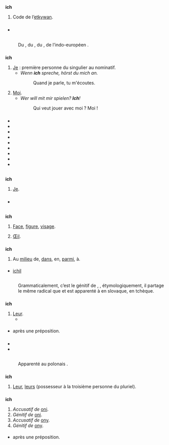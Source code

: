 {{voir/ich}}

== {{langue|conv}} ==
=== {{S|symbole|conv}} ===
'''ich'''
# {{lexique|linguistique|conv}} Code {{w|ISO 639-3}} de l’[[etkywan]].

=== {{S|voir aussi}} ===
{{Autres projets
|w=ICH}}

=== {{S|références}} ===
* {{Lien 639-3|ich}}

== {{langue|de}} ==
=== {{S|étymologie}} ===
: Du {{étyl|gmh|de|ich}}, du {{étyl|goh|de|mot=ih}}, du {{étyl|proto-germanique|de}} {{recons|lang-mot-vedette=de|[[Reconstruction:proto-germanique/*ek|ek]]}}, de l’indo-européen {{recons|lang-mot-vedette=de|éǵh₂}}.

=== {{S|pronom personnel|de}} ===
'''ich''' {{pron|ɪç|de}} {{nominatif|de}}
# [[je|Je]] : première personne du singulier au nominatif.
#*''Wenn '''ich''' spreche, hörst du mich an.''
#*:Quand je parle, tu m'écoutes.
# [[moi|Moi]].
#* ''Wer will mit mir spielen? '''Ich'''!''
#*:Qui veut jouer avec moi ? Moi !

==== {{S|vocabulaire}} ====
{{pronoms personnels/de}}

=== {{S|prononciation}} ===
* {{pron|ɪç|de}}
* {{écouter|lang=de|Autriche|ɪç|audio=De-at-ich.ogg}}
* {{écouter|lang=de|Allemagne|ɪç|audio=De-ich.ogg}}
* {{écouter|lang=de|Allemagne (Berlin)|ɪç|audio=LL-Q188 (deu)-Lucas Werkmeister-ich.wav}}
* {{écouter|lang=de|Suisse (Genève)|ɪç|audio=LL-Q188 (deu)-Nattes à chat-ich.wav}}
* {{écouter|lang=de||ɪç|audio=LL-Q188 (deu)-teste (Pamputt)-ich.wav}}
* {{écouter|lang=de|Allemagne (Berlin)|ɪç|audio=LL-Q188 (deu)-Sebastian Wallroth-ich.wav}}
* {{écouter|lang=de|||audio=LL-Q188 (deu)-Student16 de-ich.wav}}
* {{écouter|lang=de|Allemagne||audio=LL-Q188 (deu)-Natschoba-ich.wav}}

== {{langue|lim}} ==
=== {{S|étymologie}} ===
: {{ébauche-étym|lim}}

=== {{S|pronom personnel|lim}} ===
'''ich''' {{pron||lim}}
# [[je|Je]].

=== {{S|références}} ===
* {{ouvrage|auteur=Mathilde Jansen, Nicoline van der Sijs, Fieke van der Gucht, Johan De Caluwe|titre=Atlas van de Nederlandse Taal|éditeur=Lannoo|date=2017|passage=133}}

== {{langue|yua}} ==
=== {{S|étymologie}} ===
: {{ébauche-étym|yua}}

=== {{S|nom|yua}} ===
'''ich''' {{pron||yua}}
# [[face|Face]], [[figure]], [[visage]].
# {{lexique|anatomie|yua}} [[œil|Œil]].

=== {{S|préposition|yua}} ===
'''ich''' {{pron||yua}}
# Au [[milieu]] de, [[dans]], en, [[parmi]], à.

==== {{S|synonymes}} ====
* [[ichil]]

== {{langue|pl}} ==

=== {{S|étymologie}} ===
: Grammaticalement, c’est le génitif de {{lien|''oni''|pl}}, {{lien|''one''|pl}}, étymologiquement, il partage le même radical que {{lien|''jego''|pl}}{{R|SEJP|ich, im}} et est apparenté à {{lien|''ich''|sk}} en slovaque, {{lien|''jich''|cs}} en tchèque.

=== {{S|adjectif possessif|pl}} ===
'''ich''' {{pron|ix|pl}}
# [[leur#fr|Leur]].
#*

==== {{S|variantes}} ====
* {{lien|nich|pl}} après une préposition.

=== {{S|prononciation}} ===
* {{écouter|lang=pl|Pologne|ix|audio=Pl-ich.ogg}}
* {{écouter|lang=pl|Pologne (Varsovie)|ix|audio=LL-Q809 (pol)-Olaf-ich.wav}}

== {{langue|sk}} ==

=== {{S|étymologie}} ===
: Apparenté au polonais {{lien|''ich''|pl}}.

=== {{S|adjectif possessif|sk}} ===
'''ich''' {{pron|ɪx|sk}} {{invar}}
# [[leur#fr|Leur]], [[leurs]] (possesseur à la troisième personne du pluriel).

=== {{S|pronom personnel|sk|flexion}} ===
'''ich''' {{pron|ɪx|sk}}
# ''Accusatif de'' [[oni#sk|oni]].
# ''Génitif de'' [[oni#sk|oni]].
# ''Accusatif de'' [[ony#sk|ony]].
# ''Génitif de'' [[ony#sk|ony]].

==== {{S|variantes}} ====
* {{lien|nich|sk}} après une préposition.
